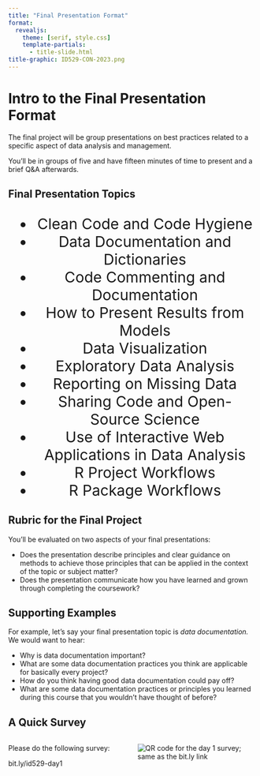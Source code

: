 ```yaml
---
title: "Final Presentation Format"
format: 
  revealjs:
    theme: [serif, style.css]
    template-partials:
      - title-slide.html
title-graphic: ID529-CON-2023.png
---
```


<!-- I learned how to customize the title-slide here: 
https://quarto.org/docs/presentations/revealjs/advanced.html 

Note that you need to have Quarto >= version 1.2 --> 

# Intro to the Final Presentation Format

The final project will be group presentations on best practices related to a specific
aspect of data analysis and management. 

You'll be in groups of five and have fifteen minutes of time to present and a
brief Q&A afterwards.

## Final Presentation Topics

<center>
<div style="font-size: 30px !important;">

  * Clean Code and Code Hygiene
  * Data Documentation and Dictionaries
  * Code Commenting and Documentation
  * How to Present Results from Models
  * Data Visualization
  * Exploratory Data Analysis
  * Reporting on Missing Data
  * Sharing Code and Open-Source Science
  * Use of Interactive Web Applications in Data Analysis
  * R Project Workflows
  * R Package Workflows
  
</div>
</center>
  
## Rubric for the Final Project

You'll be evaluated on two aspects of your final presentations: 

  * Does the presentation describe principles and clear guidance on methods to achieve
those principles that can be applied in the context of the topic or subject
matter?
  * Does the presentation communicate how you have learned and grown through
completing the coursework?

## Supporting Examples

For example, let's say your final presentation topic is _data documentation._ 
We would want to hear: 
  
  * Why is data documentation important? 
  * What are some data documentation practices you think are applicable for basically every project?
  * How do you think having good data documentation could pay off? 
  * What are some data documentation practices or principles you learned during this course that you wouldn't have thought of before? 
  
## A Quick Survey 

:::: {.columns}
::: {.column width="40%"}
Please do the following survey: 

bit.ly/id529-day1
:::

::: {.column width="40%"}
<img src="day1-survey-qr-code.png" alt='QR code for the day 1 survey; same as the bit.ly link'>
:::
::::

